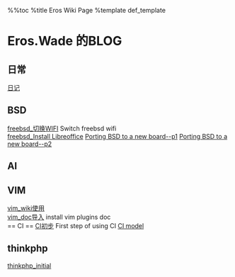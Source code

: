 %%toc
%title Eros Wiki Page
%template def_template

= Eros.Wade 的BLOG =
== 日常 ==
[[diary/diary|日记]]
== BSD ==
[[freebsd_切换WIFI]] Switch freebsd wifi <br>
[[freebsd_Install Libreoffice]]
[[Porting BSD to a new board--p1]]
[[Porting BSD to a new board--p2]]
== AI ==
== VIM ==
[[vim_wiki使用]]<br>
[[vim_doc导入]] install vim plugins doc<br>
== CI ==
[[CI初步]]  First step of using CI
[[CI model]]
== thinkphp == 
[[thinkphp_initial]]
